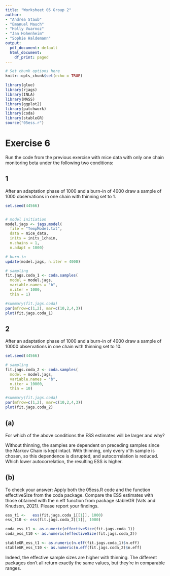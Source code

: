 ```yaml
---
title: "Worksheet 05 Group 2"
author:
- "Andrea Staub"
- "Emanuel Mauch"
- "Holly Vuarnoz"
- "Jan Hohenheim"
- "Sophie Haldemann"
output:
  pdf_document: default
  html_document:
    df_print: paged
---
```


```r
# Set chunk options here 
knitr::opts_chunk$set(echo = TRUE)
```

```r
library(glue)
library(rjags)
library(INLA)
library(MASS)
library(ggplot2)
library(patchwork)
library(coda)
library(stableGR)
source("05ess.r")
```






\newpage

# Exercise 6

Run the code from the previous exercise with mice data with only one chain monitoring beta under the following two conditions:

## 1

After an adaptation phase of 1000 and a burn-in of 4000 draw a sample of 1000
observations in one chain with thinning set to 1.

\hrulefill

\bigskip

```r
set.seed(44566)


# model initiation
model.jags <- jags.model(
  file = "TempModel.txt",
  data = mice_data,
  inits = inits_1chain,
  n.chains = 1,
  n.adapt = 1000)

# burn-in
update(model.jags, n.iter = 4000)

# sampling
fit.jags.coda_1 <- coda.samples(
  model = model.jags,
  variable.names = "b",
  n.iter = 1000,
  thin = 1)

#summary(fit.jags.coda)
par(mfrow=c(1,2), mar=c(10,2,4,3))
plot(fit.jags.coda_1)

```
\bigskip

## 2

After an adaptation phase of 1000 and a burn-in of 4000 draw a sample of 10000 observations in one chain with thinning set to 10.

\hrulefill

\bigskip

```r
set.seed(44566)

# sampling
fit.jags.coda_2 <- coda.samples(
  model = model.jags,
  variable.names = "b",
  n.iter = 10000,
  thin = 10)

#summary(fit.jags.coda)
par(mfrow=c(1,2), mar=c(10,2,4,3))
plot(fit.jags.coda_2)
```


## (a) 

For which of the above conditions the ESS estimates will be larger and why?

\hrulefill

\bigskip

Without thinning, the samples are dependent on preceding samples since the Markov Chain is kept intact. With thinning, only every x'th sample is chosen, so this dependence is disrupted, and autocorrelation is reduced. Which lower autocorrelation, the resulting ESS is higher.

\bigskip

## (b) 

To check your answer: Apply both the 05ess.R code and the function effectiveSize from the coda package. Compare the ESS estimates with those obtained with the n.eff function from package stableGR (Vats and Knudson, 2021). Please report your findings.

\hrulefill

\bigskip

```r

ess_t1 <-   ess(fit.jags.coda_1[[1]], 1000)
ess_t10 <- ess(fit.jags.coda_2[[1]], 1000)

coda_ess_t1 <- as.numeric(effectiveSize(fit.jags.coda_1))
coda_ess_t10 <- as.numeric(effectiveSize(fit.jags.coda_2))

stableGR_ess_t1 <- as.numeric(n.eff(fit.jags.coda_1)$n.eff)
stableGR_ess_t10 <- as.numeric(n.eff(fit.jags.coda_2)$n.eff)

```


\begin{table}[h!]
\begin{tabular}{lccc}
\hline
Setting & custom function & coda::effectiveSize & stableGR::n.eff \\ \hline
n.iter = 1000, thin = 1 & `r round(ess_t1,2)` & `r round(coda_ess_t1,2)` & `r round(stableGR_ess_t1,2)`  \\ \hline
n.iter = 10000, thin = 10 & `r round(ess_t10,3)` & `r round(coda_ess_t10,2)` & `r round(stableGR_ess_t10,3)`  \\ \hline
\end{tabular}
\end{table}


Indeed, the effective sample sizes are higher with thinning.
The different packages don't all return exactly the same values, but they're in comparable ranges.


